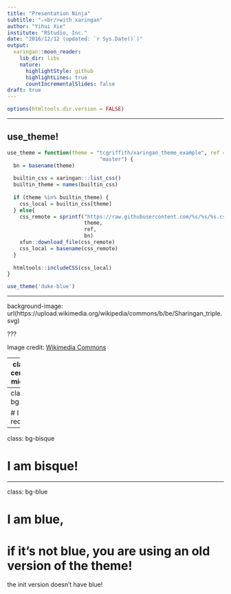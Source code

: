 ```yaml
---
title: "Presentation Ninja"
subtitle: "⚔<br/>with xaringan"
author: "Yihui Xie"
institute: "RStudio, Inc."
date: "2016/12/12 (updated: `r Sys.Date()`)"
output:
  xaringan::moon_reader:
    lib_dir: libs
    nature:
      highlightStyle: github
      highlightLines: true
      countIncrementalSlides: false
draft: true
---
```



```r
options(htmltools.dir.version = FALSE)
```

---

## use_theme!

```r
use_theme = function(theme = "tcgriffith/xaringan_theme_example", ref =
                              "master") {
  bn = basename(theme)
  
  builtin_css = xaringan:::list_css()
  builtin_theme = names(builtin_css)
  
  if (theme %in% builtin_theme) {
    css_local = builtin_css[theme]
  } else{
    css_remote = sprintf("https://raw.githubusercontent.com/%s/%s/%s.css",
                         theme,
                         ref,
                         bn)
    xfun::download_file(css_remote)
    css_local = basename(css_remote)
  }
  
  htmltools::includeCSS(css_local)
}

use_theme('duke-blue')
```

---

background-image: url(https://upload.wikimedia.org/wikipedia/commons/b/be/Sharingan_triple.svg)

???

Image credit: [Wikimedia Commons](https://commons.wikimedia.org/wiki/File:Sharingan_triple.svg)

---
class: center, middle

# xaringan

### /ʃaː.'riŋ.ɡan/


---
class: bg-red

# I am red!


---
class: bg-bisque

# I am bisque!

---
class: bg-blue

# I am blue, 

# if it's not blue, you are using an old version of the theme!

the init version doesn't have blue!



